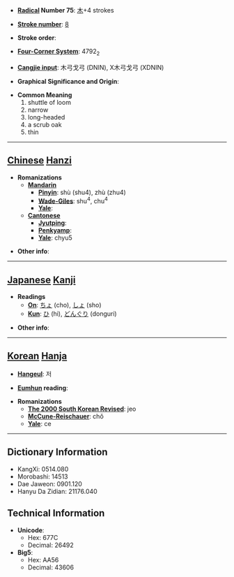 * '''[[Wiktionary:Chinese radical index| Radical]] Number 75''': [[Wiktionary:Chinese radical index 木|木]]+4 strokes

* '''[[Wiktionary:Chinese total strokes index|Stroke number]]''': [[Wiktionary:Chinese total strokes index 8|8]]

* '''Stroke order''': 

* '''[[Wiktionary:Chinese four corner index|Four-Corner System]]''': 4792<sub>2</sub>

* '''[[Wiktionary:Chinese Cangjie index|Cangjie input]]''': 木弓戈弓 (DNIN), X木弓戈弓 (XDNIN)

* '''Graphical Significance and Origin''': 

* '''Common Meaning'''
*#shuttle of loom
*# narrow
*# long-headed
*# a scrub oak
*# thin


----

== [[Chinese]] [[Hanzi]] ==

* '''Romanizations'''
** '''[[Mandarin]]'''
*** '''[[Pinyin]]''': shù (shu4), zhù (zhu4)
*** '''[[Wade-Giles]]''': shu<sup>4</sup>, chu<sup>4</sup>
*** '''[[Yale]]''': 
** '''[[Cantonese]]'''
*** '''[[Jyutping]]''':
*** '''[[Penkyamp]]''': 
*** '''[[Yale]]''': chyu5

* '''Other info''': 

----

== [[Japanese]] [[Kanji]] ==

* '''Readings'''
** '''[[On]]''': [[ちょ]] (cho), [[しょ]] (sho)
** '''[[Kun]]''': [[ひ]] (hi), [[どんぐり]] (donguri)

* '''Other info''':  

----

== [[Korean]] [[Hanja]] ==

* '''[[Hangeul]]''': 저

* '''[[Eumhun]] reading''': 

* '''Romanizations'''
** '''[[The 2000 South Korean Revised Romanization|The 2000 South Korean Revised]]''': jeo
** '''[[McCune-Reischauer]]''': chŏ
** '''[[Yale]]''': ce

----

== Dictionary Information ==

* KangXi: 0514.080
* Morobashi: 14513
* Dae Jaweon: 0901.120
* Hanyu Da Zidian: 21176.040

== Technical Information ==

* '''Unicode''':
** Hex: 677C
** Decimal: 26492
* '''Big5''':
** Hex: AA56
** Decimal: 43606